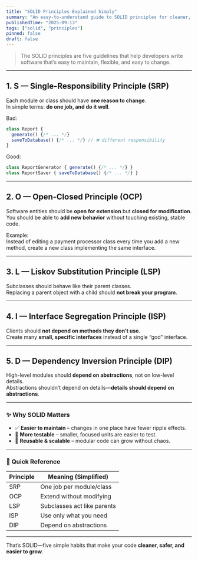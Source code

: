 ```yaml
---
title: "SOLID Principles Explained Simply"
summary: "An easy-to-understand guide to SOLID principles for cleaner, more maintainable code."
publishedTime: "2025-09-13"
tags: ["solid", "principles"]
pinned: false
draft: false
---
```


> The SOLID principles are five guidelines that help developers write software that’s easy to maintain, flexible, and easy to change.

---

## 1. **S — Single-Responsibility Principle (SRP)**

Each module or class should have **one reason to change**.  
In simple terms: **do one job, and do it well**.

Bad:
```ts
class Report {
  generate() {/* ... */}
  saveToDatabase() {/* ... */} // ❌ different responsibility
}
```

Good:
```ts
class ReportGenerator { generate() {/* ... */} }
class ReportSaver { saveToDatabase() {/* ... */} }
```

---

## 2. **O — Open-Closed Principle (OCP)**

Software entities should be **open for extension** but **closed for modification**.  
You should be able to **add new behavior** without touching existing, stable code.

Example:  
Instead of editing a payment processor class every time you add a new method, create a new class implementing the same interface.

---

## 3. **L — Liskov Substitution Principle (LSP)**

Subclasses should behave like their parent classes.  
Replacing a parent object with a child should **not break your program**.

---

## 4. **I — Interface Segregation Principle (ISP)**

Clients should **not depend on methods they don’t use**.  
Create many **small, specific interfaces** instead of a single “god” interface.

---

## 5. **D — Dependency Inversion Principle (DIP)**

High-level modules should **depend on abstractions**, not on low-level details.  
Abstractions shouldn’t depend on details—**details should depend on abstractions**.

---

### ✨ **Why SOLID Matters**

- ✅ **Easier to maintain** – changes in one place have fewer ripple effects.  
- 🧪 **More testable** – smaller, focused units are easier to test.  
- 🔁 **Reusable & scalable** – modular code can grow without chaos.

---

### 📌 **Quick Reference**

| Principle | Meaning (Simplified)        |
|-----------|-----------------------------|
| SRP       | One job per module/class    |
| OCP       | Extend without modifying    |
| LSP       | Subclasses act like parents |
| ISP       | Use only what you need      |
| DIP       | Depend on abstractions      |

---

That’s SOLID—five simple habits that make your code **cleaner, safer, and easier to grow**.

